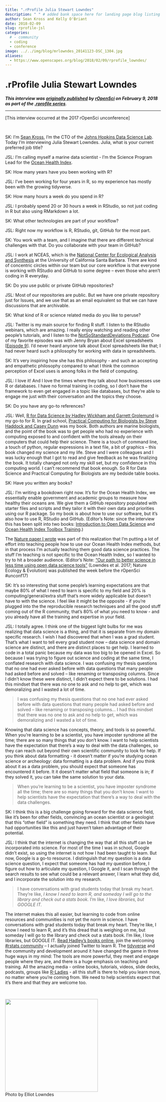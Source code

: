 ```yaml
---
title: ".rProfile Julia Stewart Lowndes"
description: " " # added bank space here for landing page blog listing (will print first few lines of blog if not)
author: Sean Kross and Kelly O'Briant
date: 2018-02-09
slug: rprofile-jsl
categories:
  # - community
  - coding
  - conference
image: ../../img/blog/mrlowndes_20141123-DSC_1304.jpg
aliases: 
  - https://www.openscapes.org/blog/2018/02/09/rprofile_lowndes/
---
```


# .rProfile Julia Stewart Lowndes

***This interview was [originally published](https://ropensci.org/blog/2018/02/09/rprofile-julia-stewart-lowndes/) by [rOpenSci](https://ropensci.org/) on February 9, 2018 as part of the [.rprofile series](https://ropensci.org/tags/rprofile/)***.

----

[This interview occurred at the 2017 rOpenSci unconference]

<br>

SK: I’m [Sean Kross](https://twitter.com/seankross), I’m the CTO of the [Johns Hopkins Data Science Lab](http://jhudatascience.org/). Today I’m interviewing Julia Stewart Lowndes. Julia, what is your current preferred job title?

JSL: I’m calling myself a marine data scientist - I’m the Science Program Lead for the [Ocean Health Index](http://www.ohi-science.org/).

SK: How many years have you been working with R?

JSL: I’ve been working for four years in R, so my experience has mostly been with the growing tidyverse.

SK: How many hours a week do you spend in R?

JSL: I probably spend 20 or 30 hours a week in RStudio, so not just coding in R but also using RMarkdown a lot.

SK: What other technologies are part of your workflow?

JSL: Right now my workflow is R, RStudio, git, GitHub for the most part.

SK: You work with a team, and I imagine that there are different technical challenges with that. Do you collaborate with your team in GitHub?

JSL: I work at NCEAS, which is the [National Center for Ecological Analysis and Synthesis](https://www.nceas.ucsb.edu/) at the University of California Santa Barbara. There are kind of concentric circles within our team but our core workflow is that everyone is working with RStudio and GitHub to some degree – even those who aren’t coding in R everyday.

SK: Do you use public or private GitHub repositories?

JSL: Most of our repositories are public. But we have one private repository just for Issues, and we use that as an email equivalent so that we can have discussions that are archivable.

SK: What kind of R or science related media do you like to peruse?

JSL: Twitter is my main source for finding R stuff. I listen to the RStudio webinars, which are amazing. I really enjoy watching and reading other people’s tutorials, and I listen to the [NotSoStandardDeviations Podcast](http://nssdeviations.com/). One of my favorite episodes was with Jenny Bryan about Excel spreadsheets [[Episode 9](http://nssdeviations.com/episode-9-spreadsheet-drama)]. I’d never heard anyone talk about Excel spreadsheets like that; I had never heard such a philosophy for working with data in spreadsheets.

SK: It’s very inspiring how she has this philosophy - and such an accepting and empathetic philosophy compared to what I think the common perception of Excel uses is among folks in the field of computing.

JSL: I love it! And I love the times where they talk about how businesses use R or databases. I have no formal training in coding, so I don’t have the framework to even get engaged in a topic like databases, but they’re able to engage me just with their conversation and the topics they choose.

SK: Do you have any go-to references?

JSL: Well, [R for Data Science by Hadley Wickham and Garrett Grolemund](http://r4ds.had.co.nz/) is my go-to for R. In grad school, [Practical Computing for Biologists by Steve Haddock and Casey Dunn](http://practicalcomputing.org/) was my book. Both authors are marine biologists, and the point of the book was to get people who had no experience with computing exposed to and confident with the tools already on their computers that could help their science. There is a touch of command line, a touch of python, regular expressions in a text file, a bit of graphics – this book changed my science and my life. Steve and I were colleagues and I was lucky enough that I got to read and give feedback as he was finalizing the book. It totally changed not only my skill set, but my confidence in this computing world. I can’t recommend that book enough. So R for Data Science and Practical Computing for Biologists are my bedside table books.

SK: Have you written any books?

JSL: I’m writing a bookdown right now. It’s for the Ocean Health Index, we essentially enable government and academic groups to measure how healthy their oceans are. We give them a GitHub repository populated with starter files and scripts and they tailor it with their own data and priorities using our R package. So my book is about how to use our software, but it’s also how to use R, RStudio and GitHub. (Editor’s Note: since the interview this has been split into two books: [Introduction to Open Data Science](http://ohi-science.org/data-science-training/) and [Ocean Health Index Toolbox Training](http://ohi-science.org/toolbox-training/).)

The [Nature paper I wrote](https://www.nature.com/articles/s41559-017-0160) was part of this realization that I’m putting a lot of effort into teaching people how to use our Ocean Health Index methods, but in that process I’m actually teaching them good data science practices. The stuff I’m teaching is not specific to the Ocean Health Index, so I wanted to try to hit a broader audience. (Editor’s Note: ["Our path to better science in less time using open data science tools"](https://www.nature.com/articles/s41559-017-0160) (Lowndes et al. 2017; Nature Ecology & Evolution) was published the week before the rOpenSci #unconf17)

SK: It’s so interesting that some people’s learning expectations are that maybe 80% of what I need to learn is specific to my field and 20% is computing/general/extra stuff that’s more widely applicable but doesn’t have to with the science. I feel like it might be the opposite - if you’re plugged into the the reproducible research techniques and all the good stuff coming out of the R community, that’s 80% of what you need to know - and you already have all the training and expertise in your field.

JSL: I totally agree. I think one of the biggest light bulbs for me was realizing that data science is a thing, and that it is separate from my domain specific research. I wish I had discovered that when I was a grad student. That’s what I want to tell every grad student now – data science and domain science are distinct, and there are distinct places to get help. I learned to code in a total panic because my data was too big to be opened in Excel. So because I was trying to figure out science and coding at the same time, I conflated research with data science. I was confusing my thesis questions that no one had ever asked before with data questions that many people had asked before and solved – like renaming or transposing columns. Since I didn’t know these were distinct, I didn’t expect there to be solutions. I had this mindset that there was no one to ask and no help to get, which was demoralizing and I wasted a lot of time.

> I was confusing my thesis questions that no one had ever asked before with data questions that many people had asked before and solved – like renaming or transposing columns... I had this mindset that there was no one to ask and no help to get, which was demoralizing and I wasted a lot of time.

Knowing that data science has concepts, theory, and tools is so powerful. When you’re learning to be a scientist, you have imposter syndrome all the time; there are so many things that you don’t know. I want to help scientists have the expectation that there’s a way to deal with the data challenges, so they can reach out beyond their own scientific community to look for help. If you think about data formatting - it doesn’t matter if you’re studying ocean science or archeology: data formatting is a data problem. And if you think about it as a data problem, you should expect that someone has encountered it before. It it doesn’t matter what field that someone is in; if they solved it, you can take the same solution to your data.

> When you’re learning to be a scientist, you have imposter syndrome all the time; there are so many things that you don’t know. I want to help scientists have the expectation that there’s a way to deal with the data challenges.

SK: I think this is a big challenge going forward for the data science field, like it’s been for other fields, convincing an ocean scientist or a geologist that this “other field” is something they need. I think that other fields have had opportunities like this and just haven’t taken advantage of their potential.

JSL: I think that the internet is changing the way that all this stuff can be incorporated into science. For most of the time I was in school, Google didn’t exist, so using the internet is not how I had been taught to learn. But now, Google is a go-to resource. I distinguish that my question is a data science question, I expect that someone has had my question before, I figure out how to articulate my question, I Google it, and I scan through the search results to see what could be a relevant answer, I learn what they did, and I incorporate the solution into my research.

> I have conversations with grad students today that break my heart. They’re like, _I know I need to learn R, and someday I will go to the library and check out a stats book._ I’m like, _I love libraries, but GOOGLE IT._

The internet makes this all easier, but learning to code from online resources and communities  is not yet the norm in science. I have conversations with grad students today that break my heart. They’re like, I know I need to learn R, and it’s this dread that is weighing on me, but someday I will go to the library and check out a stats book. I’m like, I love libraries, but GOOGLE IT. [Read Hadley’s books online](http://hadley.nz/), join the welcoming [#rstats community](https://twitter.com/hashtag/rstats) – I actually joined Twitter to learn R. The [tidyverse](https://www.tidyverse.org/) and the community and development around it have changed the game in three huge ways in my mind: The tools are more powerful, they meet and engage people where they are, and there is a huge emphasis on teaching and training. All the amazing media - online books, tutorials, videos, slide decks, podcasts, groups like [R-Ladies](https://rladies.org/) - all this stuff is there to help you learn more, no matter where you’re coming from. We need to help scientists expect that it’s there and that they are welcome too.

<br>

<img src="/img/blog/mrlowndes_20141123-DSC_1304.jpg" width="300px">  
Photo by Elliot Lowndes
